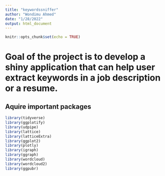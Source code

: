 ```yaml
---
title: "keywordssniffer"
author: "Wondimu Ahmed"
date: "1/28/2022"
output: html_document
---
```


```r
knitr::opts_chunk$set(echo = TRUE)
```

# Goal of the project is to develop a shiny application that can help user extract keywords in a job description or a resume. 
## Aquire important packages 
```r
library(tidyverse)
library(ggplotify)
library(udpipe)
library(lattice)
library(latticeExtra)
library(ggplot2)
library(plotly)
library(igraph)
library(ggraph)
library(wordcloud)
library(wordcloud2)
library(ggpubr)

```

